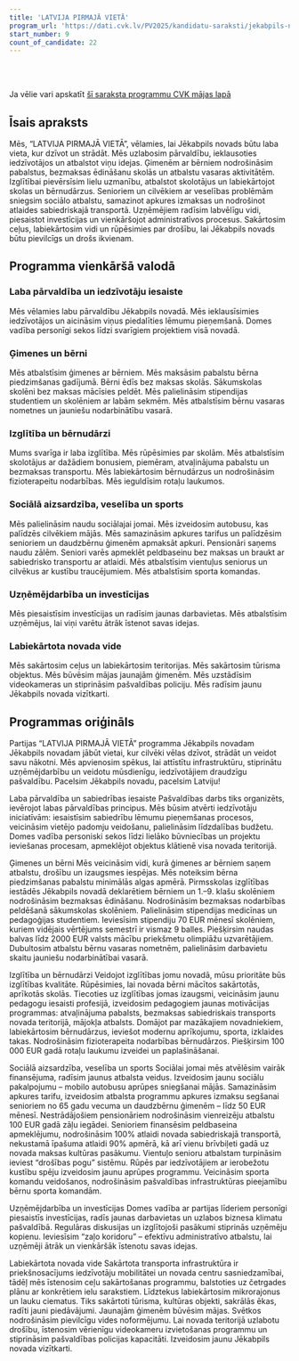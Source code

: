 ```yaml
---
title: 'LATVIJA PIRMAJĀ VIETĀ'
program_url: 'https://dati.cvk.lv/PV2025/kandidatu-saraksti/jekabpils-novads/latvija-pirmaja-vieta'
start_number: 9
count_of_candidate: 22
---
```



<Badge text="Laba pārvaldība" variant="note" size="small" /> <Badge text="Ģimenes atbalsts" variant="note" size="small" /> <Badge text="Izglītības kvalitāte" variant="note" size="small" /> <Badge text="Sociālā aizsardzība senioriem" variant="note" size="small" /> <Badge text="Uzņēmējdarbības atbalsts" variant="note" size="small" />

<br/><br/> 

<Card title='Šis ir mākslīga intelekta ģenerēts apraksts' icon='starlight'>
    Ja vēlie vari apskatīt <a href={frontmatter.program_url} target='_blank'>šī saraksta programmu CVK mājas lapā</a>
    </Card>

## Īsais apraksts

Mēs, “LATVIJA PIRMAJĀ VIETĀ”, vēlamies, lai Jēkabpils novads būtu laba vieta, kur dzīvot un strādāt. Mēs uzlabosim pārvaldību, ieklausoties iedzīvotājos un atbalstot viņu idejas. Ģimenēm ar bērniem nodrošināsim pabalstus, bezmaksas ēdināšanu skolās un atbalstu vasaras aktivitātēm. Izglītībai pievērsīsim lielu uzmanību, atbalstot skolotājus un labiekārtojot skolas un bērnudārzus. Senioriem un cilvēkiem ar veselības problēmām sniegsim sociālo atbalstu, samazinot apkures izmaksas un nodrošinot atlaides sabiedriskajā transportā. Uzņēmējiem radīsim labvēlīgu vidi, piesaistot investīcijas un vienkāršojot administratīvos procesus. Sakārtosim ceļus, labiekārtosim vidi un rūpēsimies par drošību, lai Jēkabpils novads būtu pievilcīgs un drošs ikvienam.

## Programma vienkāršā valodā

### Laba pārvaldība un iedzīvotāju iesaiste

Mēs vēlamies labu pārvaldību Jēkabpils novadā. Mēs ieklausīsimies iedzīvotājos un aicināsim viņus piedalīties lēmumu pieņemšanā. Domes vadība personīgi sekos līdzi svarīgiem projektiem visā novadā.

### Ģimenes un bērni

Mēs atbalstīsim ģimenes ar bērniem. Mēs maksāsim pabalstu bērna piedzimšanas gadījumā. Bērni ēdīs bez maksas skolās. Sākumskolas skolēni bez maksas mācīsies peldēt. Mēs palielināsim stipendijas studentiem un skolēniem ar labām sekmēm. Mēs atbalstīsim bērnu vasaras nometnes un jauniešu nodarbinātību vasarā.

### Izglītība un bērnudārzi

Mums svarīga ir laba izglītība. Mēs rūpēsimies par skolām. Mēs atbalstīsim skolotājus ar dažādiem bonusiem, piemēram, atvaļinājuma pabalstu un bezmaksas transportu. Mēs labiekārtosim bērnudārzus un nodrošināsim fizioterapeitu nodarbības. Mēs ieguldīsim rotaļu laukumos.

### Sociālā aizsardzība, veselība un sports

Mēs palielināsim naudu sociālajai jomai. Mēs izveidosim autobusu, kas palīdzēs cilvēkiem mājās. Mēs samazināsim apkures tarifus un palīdzēsim senioriem un daudzbērnu ģimenēm apmaksāt apkuri. Pensionāri saņems naudu zālēm. Seniori varēs apmeklēt peldbaseinu bez maksas un braukt ar sabiedrisko transportu ar atlaidi. Mēs atbalstīsim vientuļus seniorus un cilvēkus ar kustību traucējumiem. Mēs atbalstīsim sporta komandas.

### Uzņēmējdarbība un investīcijas

Mēs piesaistīsim investīcijas un radīsim jaunas darbavietas. Mēs atbalstīsim uzņēmējus, lai viņi varētu ātrāk īstenot savas idejas.

### Labiekārtota novada vide

Mēs sakārtosim ceļus un labiekārtosim teritorijas. Mēs sakārtosim tūrisma objektus. Mēs būvēsim mājas jaunajām ģimenēm. Mēs uzstādīsim videokameras un stiprināsim pašvaldības policiju. Mēs radīsim jaunu Jēkabpils novada vizītkarti.

## Programmas oriģināls

Partijas “LATVIJA PIRMAJĀ VIETĀ” programma Jēkabpils novadam
Jēkabpils novadam jābūt vietai, kur cilvēki vēlas dzīvot, strādāt un veidot savu nākotni. Mēs apvienosim spēkus, lai attīstītu infrastruktūru, stiprinātu uzņēmējdarbību un veidotu mūsdienīgu, iedzīvotājiem draudzīgu pašvaldību. Pacelsim Jēkabpils novadu, pacelsim Latviju!

Laba pārvaldība un sabiedrības iesaiste
Pašvaldības darbs tiks organizēts, ievērojot labas pārvaldības principus. Mēs būsim atvērti iedzīvotāju iniciatīvām: iesaistīsim sabiedrību lēmumu pieņemšanas procesos, veicināsim vietējo padomju veidošanu, palielināsim līdzdalības budžetu. Domes vadība personiski sekos līdzi lielāko būvniecības un projektu ieviešanas procesam, apmeklējot objektus klātienē visa novada teritorijā.

Ģimenes un bērni
Mēs veicināsim vidi, kurā ģimenes ar bērniem saņem atbalstu, drošību un izaugsmes iespējas. Mēs noteiksim bērna piedzimšanas pabalstu minimālās algas apmērā. Pirmsskolas izglītības iestādēs Jēkabpils novadā deklarētiem bērniem un 1.–9. klašu skolēniem nodrošināsim bezmaksas ēdināšanu. Nodrošināsim bezmaksas nodarbības peldēšanā sākumskolas skolēniem. Palielināsim stipendijas medicīnas un pedagoģijas studentiem. Ieviesīsim stipendiju 70 EUR mēnesī skolēniem, kuriem vidējais vērtējums semestrī ir vismaz 9 balles. Piešķirsim naudas balvas līdz 2000 EUR valsts mācību priekšmetu olimpiāžu uzvarētājiem. Dubultosim atbalstu bērnu vasaras nometnēm, palielināsim darbavietu skaitu jauniešu nodarbinātībai vasarā.

Izglītība un bērnudārzi
Veidojot izglītības jomu novadā, mūsu prioritāte būs izglītības kvalitāte. Rūpēsimies, lai novada bērni mācītos sakārtotās, aprīkotās skolās. Tiecoties uz izglītības jomas izaugsmi, veicināsim jaunu pedagogu iesaisti profesijā, izveidosim pedagogiem jaunas motivācijas programmas: atvaļinājuma pabalsts, bezmaksas sabiedriskais transports novada teritorijā, mājokļa atbalsts. Domājot par mazākajiem novadniekiem, labiekārtosim bērnudārzus, ieviešot modernu aprīkojumu, sporta, izklaides takas. Nodrošināsim fizioterapeita nodarbības bērnudārzos. Piešķirsim 100 000 EUR gadā rotaļu laukumu izveidei un paplašināšanai.

Sociālā aizsardzība, veselība un sports
Sociālai jomai mēs atvēlēsim vairāk finansējuma, radīsim jaunus atbalsta veidus. Izveidosim jaunu sociālu pakalpojumu – mobilo autobusu aprūpes sniegšanai mājās. Samazināsim apkures tarifu, izveidosim atbalsta programmu apkures izmaksu segšanai senioriem no 65 gadu vecuma un daudzbērnu ģimenēm – līdz 50 EUR mēnesī. Nestrādājošiem pensionāriem nodrošināsim vienreizēju atbalstu 100 EUR gadā zāļu iegādei. Senioriem finansēsim peldbaseina apmeklējumu, nodrošināsim 100% atlaidi novada sabiedriskajā transportā, nekustamā īpašuma atlaidi 90% apmērā, kā arī vienu brīvbiļeti gadā uz novada maksas kultūras pasākumu. Vientuļo senioru atbalstam turpināsim ieviest “drošības pogu” sistēmu. Rūpēs par iedzīvotājiem ar ierobežotu kustību spēju izveidosim jaunu aprūpes programmu. Veicināsim sporta komandu veidošanos, nodrošināsim pašvaldības infrastruktūras pieejamību bērnu sporta komandām.

Uzņēmējdarbība un investīcijas
Domes vadība ar partijas līderiem personīgi piesaistīs investīcijas, radīs jaunas darbavietas un uzlabos biznesa klimatu pašvaldībā. Regulāras diskusijas un izglītojoši pasākumi stiprinās uzņēmēju kopienu. Ieviesīsim “zaļo koridoru” – efektīvu administratīvo atbalstu, lai uzņēmēji ātrāk un vienkāršāk īstenotu savas idejas.

Labiekārtota novada vide
Sakārtota transporta infrastruktūra ir priekšnosacījums iedzīvotāju mobilitātei un novada centru sasniedzamībai, tādēļ mēs īstenosim ceļu sakārtošanas programmu, balstoties uz četrgades plānu ar konkrētiem ielu sarakstiem. Līdztekus labiekārtosim mikrorajonus un lauku ciematus. Tiks sakārtoti tūrisma, kultūras objekti, sakrālās ēkas, radīti jauni piedāvājumi. Jaunajām ģimenēm būvēsim mājas. Svētkos nodrošināsim pievilcīgu vides noformējumu. Lai novada teritorijā uzlabotu drošību, īstenosim vērienīgu videokameru izvietošanas programmu un stiprināsim pašvaldības policijas kapacitāti. Izveidosim jaunu Jēkabpils novada vizītkarti.
